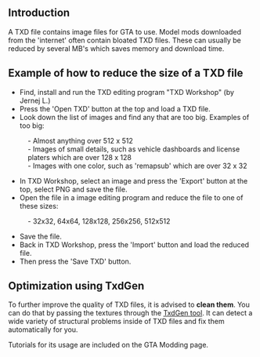 ==Introduction==
A TXD file contains image files for GTA to use. Model mods downloaded from the 'internet' often contain bloated TXD files. These can usually be reduced by several MB's which saves memory and download time.

==Example of how to reduce the size of a TXD file==
* Find, install and run the TXD editing program "TXD Workshop" (by Jernej L.)
* Press the 'Open TXD' button at the top and load a TXD file.
* Look down the list of images and find any that are too big. Examples of too big:
: - Almost anything over 512 x 512
: - Images of small details, such as vehicle dashboards and license platers which are over 128 x 128
: - Images with one color, such as 'remapsub' which are over 32 x 32
* In TXD Workshop, select an image and press the 'Export' button at the top, select PNG and save the file.
* Open the file in a image editing program and reduce the file to one of these sizes:
: - 32x32, 64x64, 128x128, 256x256, 512x512
* Save the file.
* Back in TXD Workshop, press the 'Import' button and load the reduced file.
* Then press the 'Save TXD' button.

==Optimization using TxdGen==
To further improve the quality of TXD files, it is advised to '''clean them'''. You can do that by passing the textures through the [http://www.gtamodding.com/wiki/TxdGen TxdGen tool]. It can detect a wide variety of structural problems inside of TXD files and fix them automatically for you.

Tutorials for its usage are included on the GTA Modding page.